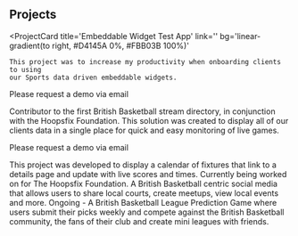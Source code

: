 ## Projects

<ProjectCard
	title='Embeddable Widget Test App'
	link=''
	bg='linear-gradient(to right, #D4145A 0%, #FBB03B 100%)'
>
	This project was to increase my productivity when onboarding clients to using
	our Sports data driven embeddable widgets.

Please request a demo via email

</ProjectCard>
<ProjectCard
	title='Hoopsfix Live - Live Stream Directory'
	link='https://live.hoopsfix.com/'
	bg='linear-gradient(to right, #662D8C 0%, #ED1E79 100%)'
>
	Contributor to the first British Basketball stream directory, in conjunction
	with the Hoopsfix Foundation.
</ProjectCard>
<ProjectCard
	title='Live Data Monitoring Dashboard'
	link=''
	bg='linear-gradient(to right, #009245 0%, #FCEE21 100%)'
>
	This solution was created to display all of our clients data in a single place
	for quick and easy monitoring of live games.

Please request a demo via email

</ProjectCard>
<ProjectCard
	title='Embeddable Fixture Ribbon with Live Data'
	link='https://lbl-widget.vercel.app/'
	bg='linear-gradient(to right, #D585FF 0%, #00FFEE 100%)'
>
	This project was developed to display a calendar of fixtures that link to a details page and update with live scores and times.
</ProjectCard>
<ProjectCard
	title='British Basketball Social Media App'
	link=''
	bg='linear-gradient(to right, #D585FF 0%, #00FFEE 100%)'
>
	Currently being worked on for The Hoopsfix Foundation. A British Basketball centric social media that allows users to share local courts, create meetups, view local events and more.

</ProjectCard>
<ProjectCard
	title='BBL Predictor App'
	link=''
	bg='linear-gradient(to right, #D585FF 0%, #00FFEE 100%)'
>
	Ongoing - A British Basketball League Prediction Game where users submit their picks weekly and compete against the British Basketball community, the fans of their club and create mini leagues with friends.

</ProjectCard>
